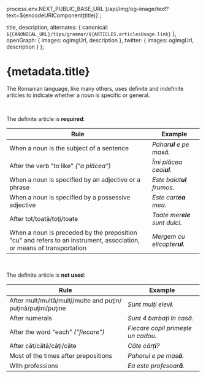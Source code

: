 
  process.env.NEXT_PUBLIC_BASE_URL
}/api/img/og-image/text?text=${encodeURIComponent(title)}`;

  title,
  description,
  alternates: {
    canonical: `${CANONICAL_URL}/tips/grammar/${ARTICLES.articlesUsage.link}`
  },
  openGraph: {
    images: ogImgUrl,
    description
  },
  twitter: {
    images: ogImgUrl,
    description
  }
};

# {metadata.title}

The Romanian language, like many others, uses definite and indefinite articles
to indicate whether a noun is specific or general.

<br />

The definite article is **required**:

| Rule                                                                                                                               | Example                        |
| ---------------------------------------------------------------------------------------------------------------------------------- | ------------------------------ |
| When a noun is the subject of a sentence                                                                                           | _Pahar**ul** e pe masă._       |
| After the verb<wbr /> "to like" _("a plăcea")_                                                                                     | _Îmi plăcea ceai**ul**._       |
| When a noun is specified by an adjective or a phrase                                                                               | _Este baiat**ul** frumos._     |
| When a noun is specified by a possessive adjective                                                                                 | _Este cart**ea** mea._         |
| After tot/<wbr />toată/<wbr />toţi/<wbr />toate                                                                                    | _Toate mer**ele** sunt dulci._ |
| When a noun is preceded<wbr /> by the preposition "cu"<wbr /> and refers to an instrument, association, or means of transportation | _Mergem cu elicopter**ul**._   |

<br />

The definite article is **not used**:

| Rule                                                                                                  | Example                            |
| ----------------------------------------------------------------------------------------------------- | ---------------------------------- |
| After mult/<wbr />multă/<wbr />mulţi/<wbr />multe and puţin/<wbr />puţină/<wbr />puţini/<wbr />puţine | _Sunt mulți elev**i**._            |
| After numerals                                                                                        | _Sunt 4 barbați în casă._          |
| After the word "each" _("fiecare")_                                                                   | _Fiecare copil primește un cadou._ |
| After cât/<wbr />câtă/<wbr />câţi/<wbr />câte                                                         | _Câte cărț**i**?_                  |
| Most of the times after prepositions                                                                  | _Paharul e pe mas**ă**._           |
| With professions                                                                                      | _Ea este profesoar**ă**._          |
